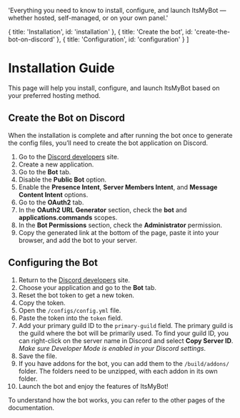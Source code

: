 
  'Everything you need to know to install, configure, and launch ItsMyBot — whether hosted, self-managed, or on your own panel.'

  { title: 'Installation', id: 'installation' },
  { title: 'Create the bot', id: 'create-the-bot-on-discord' },
  { title: 'Configuration', id: 'configuration' }
]

# Installation Guide

This page will help you install, configure, and launch ItsMyBot based on your preferred hosting method.

<Hosting />

## Create the Bot on Discord
When the installation is complete and after running the bot once to generate the config files, you’ll need to create the bot application on Discord.
1. Go to the [Discord developers](https://discord.com/developers/applications) site.
2. Create a new application.
3. Go to the **Bot** tab.
4. Disable the **Public Bot** option.
5. Enable the **Presence Intent**, **Server Members Intent**, and **Message Content Intent** options.
6. Go to the **OAuth2** tab.
7. In the **OAuth2 URL Generator** section, check the **bot** and **applications.commands** scopes.
8. In the **Bot Permissions** section, check the **Administrator** permission.
9. Copy the generated link at the bottom of the page, paste it into your browser, and add the bot to your server.

## Configuring the Bot
1. Return to the [Discord developers](https://discord.com/developers/applications) site.
2. Choose your application and go to the **Bot** tab.
3. Reset the bot token to get a new token.
4. Copy the token.
5. Open the `/configs/config.yml` file.
6. Paste the token into the `token` field.
7. Add your primary guild ID to the `primary-guild` field. The primary guild is the guild where the bot will be primarily used. To find your guild ID, you can right-click on the server name in Discord and select **Copy Server ID**. *Make sure Developer Mode is enabled in your Discord settings*.
8. Save the file.
9. If you have addons for the bot, you can add them to the `/build/addons/` folder. The folders need to be unzipped, with each addon in its own folder.
10. Launch the bot and enjoy the features of ItsMyBot!

To understand how the bot works, you can refer to the other pages of the documentation.